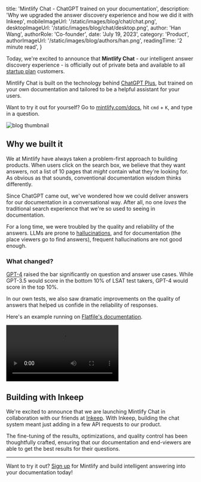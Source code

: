 
  title: 'Mintlify Chat - ChatGPT trained on your documentation',
  description:
    'Why we upgraded the answer discovery experience and how we did it with Inkeep',
  mobileImageUrl: '/static/images/blog/chat/chat.png',
  desktopImageUrl: '/static/images/blog/chat/desktop.png',
  author: 'Han Wang',
  authorRole: 'Co-founder',
  date: 'July 19, 2023',
  category: 'Product',
  authorImageUrl: '/static/images/blog/authors/han.png',
  readingTime: '2 minute read',
}


Today, we're excited to announce that **Mintlify Chat** - our intelligent answer discovery experience - is officially out of private beta and available to all [startup plan](/pricing) customers.

Mintlify Chat is built on the technology behind [ChatGPT Plus](https://openai.com/blog/chatgpt), but trained on your own documentation and tailored to be a helpful assistant for your users.

Want to try it out for yourself? Go to [mintlify.com/docs](https://mintlify.com/docs), hit `cmd` + `K`, and type in a question.

<img
  src="/static/images/blog/chat/chat.png"
  alt="blog thumbnail"
  className="w-full rounded-md"
/>

## Why we built it

We at Mintlify have always taken a problem-first approach to building products. When users click on the search box, we believe that they want answers, not a list of 10 pages that _might_ contain what they're looking for. As obvious as that sounds, conventional documentation wisdom thinks differently.

Since ChatGPT came out, we've wondered how we could deliver answers for our documentation in a conversational way. After all, no one _loves_ the traditional search experience that we're so used to seeing in documentation.

For a long time, we were troubled by the quality and reliability of the answers. LLMs are prone to [hallucinations](https://towardsdatascience.com/llm-hallucinations-ec831dcd7786), and for documentation (the place viewers go to find answers), frequent hallucinations are not good enough.

### What changed?

[GPT-4](https://openai.com/research/gpt-4) raised the bar significantly on question and answer use cases. While GPT-3.5 would score in the bottom 10% of LSAT test takers, GPT-4 would score in the top 10%.

In our own tests, we also saw dramatic improvements on the quality of answers that helped us confide in the reliability of responses.

Here's an example running on [Flatfile's documentation](https://flatfile.com/docs).

<video className="w-full" controls>
  <source src="/static/images/blog/chat/flatfile.mp4" type="video/mp4" />
</video>

## Building with Inkeep

We're excited to announce that we are launching Mintlify Chat in collaboration with our friends at [Inkeep](https://inkeep.com). With Inkeep, building the chat system meant just adding in a few API requests to our product.

The fine-tuning of the results, optimizations, and quality control has been thoughtfully crafted, ensuring that our documentation and end-viewers are able to get the best results for their questions.

---

Want to try it out? [Sign up](https://dashboard.mintlify.com/signup) for Mintlify and build intelligent answering into your documentation today!
